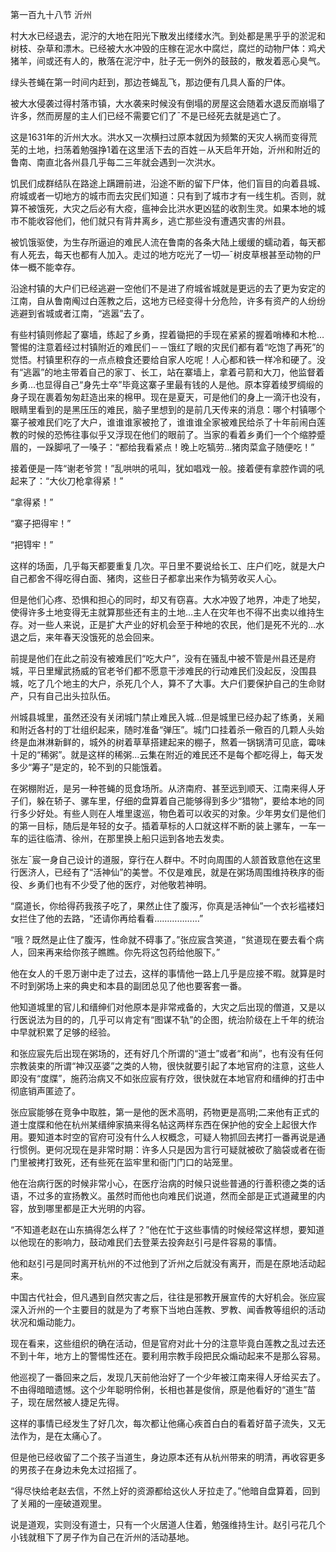

第一百九十八节 沂州

村大水已经退去，泥泞的大地在阳光下散发出缕缕水汽。到处都是黑乎乎的淤泥和树枝、杂草和漂木。已经被大水冲毁的庄稼在泥水中腐烂，腐烂的动物尸体：鸡犬猪羊，间或还有人的，散落在泥泞中，肚子无一例外的鼓鼓的，散发着恶心臭气。

绿头苍蝇在第一时间内赶到，那边苍蝇乱飞，那边便有几具人畜的尸体。

被大水侵袭过得村落市镇，大水袭来时候没有倒塌的房屋这会随着水退反而崩塌了许多，然而房屋的主人们已经不需要它们了ˉ不是已经死去就是逃亡了。

这是1631年的沂州大水。洪水又一次横扫过原本就因为频繁的天灾人祸而变得荒芜的土地，扫荡着勉强挣1着在这里活下去的百姓－从天启年开始，沂州和附近的鲁南、南直北各州县几乎每二三年就会遇到一次洪水。

饥民们成群结队在路途上蹒跚前进，沿途不断的留下尸体，他们盲目的向着县城、府城或者一切地方的城市而去灾民们知道：只有到了城市才有一线生机。否则，就算不被饿死，大灾之后必有大疫，瘟神会比洪水更凶猛的收割生灵。如果本地的城市不能收容他们，他们就只有背井离乡，逃亡那些没有遭遇灾害的州县。

被饥饿驱使，为生存所逼迫的难民人流在鲁南的各条大陆上缓缓的蠕动着，每天都有人死去，每天也都有人加入。走过的地方吃光了一切—ˉ树皮草根甚至动物的尸体一概不能幸存。

沿途村镇的大户们已经逃避一空他们不是进了府城省城就是更远的去了更为安定的江南，自从鲁南阄过白莲教之后，这地方已经变得十分危险，许多有资产的人纷纷逃避到省城或者江南，“逃嚣”去了。

有些村镇则修起了寨墙，练起了乡勇，捏着锄把的手现在紧紧的握着哨棒和木枪…警惕的注意着经过村镇附近的难民们－－饿红了眼的灾民们都有着“吃饱了再死”的觉悟。村镇里积存的一点点粮食还要给自家人吃呢！人心都和铁一样冷和硬了。没有“逃嚣”的地主带着自己的家丁、长工，站在寨墙上，拿着弓箭和大刀，他监督着乡勇…也显得自己“身先士卒”毕竟这寨子里最有钱的人是他。原本穿着绫罗绸缎的身子现在裹着匆匆赶造出来的棉甲。现在是夏天，可是他们的身上一滴汗也没有，眼睛里看到的是黑压压的难民，脑子里想到的是前几天传来的消息：哪个村镇哪个寨子被难民们吃了大户，谁谁谁家被抢了，谁谁谁全家被难民给杀了十年前闹白莲教的时候的恐怖往事似乎又浮现在他们的眼前了。当家的看着乡勇们一个个缩脖蹙眉的，一跺脚吼了一嗓子：“都给我看紧点！晚上吃犒劳…猪肉菜盒子随便吃！”

接着便是一阵“谢老爷赏！”乱哄哄的吼叫，犹如唱戏一般。接着便有拿腔作调的吼起来了：“大伙刀枪拿得紧！”

“拿得紧！”

“寨子把得牢！”

“把锝牢！”

这样的场面，几乎每天都要重复几次。平日里不要说给长工、庄户们吃，就是大户自己都舍不得吃得白面、猪肉，这些日子都拿出来作为犒劳收买人心。

但是他们心疼、恐惧和担心的同时，却又有窃喜。大水冲毁了地界，冲走了地契，使得许多土地变得无主就算那些还有主的土地…主人在灾年也不得不出卖以维持生存。对一些人来说，正是扩大产业的好机会至于种地的农民，他们是死不光的…水退之后，来年春天没饿死的总会回来。

前提是他们在此之前没有被难民们“吃大户”，没有在骚乱中被不管是州县还是府城，平日里耀武扬威的官老爷们都不愿意干涉难民的行动难民们没起反，没围县城，吃了几个地主的大户，杀死几个人，算不了大事。大户们要保护自己的生命财产，只有自己出头拉队伍。

州城县城里，虽然还没有关闭城门禁止难民入城…但是城里已经办起了练勇，关厢和附近各村的丁壮组织起来，随时准备“弹压”。城门口挂着杀一儆百的几颗人头始终是血淋淋新鲜的，城外的树着草草搭建起来的棚子，熬着一锅锅清可见底，霉味十足的“稀粥”。就是这样的稀粥…云集在附近的难民还不是每个都吃得上，每天发多少“筹子”是定的，轮不到的只能饿着。

在粥棚附近，是另一种苍蝇的觅食场所。从济南府、甚至远到顺天、江南来得人牙子们，躲在轿子、骡车里，仔细的盘算着自己能够得到多少“猎物”，要给本地的同行多少好处。有些人则在人堆里逡巡，物色着可以收买的对象。少年男女们是他们的第一目标，随后是年轻的女子。插着草标的人口就这样不断的装上骡车，一车一车的运往临清、徐州，在那里换上船只运到各地去发卖。

张左ˉ宸一身自己设计的道服，穿行在人群中。不时向周围的人颔首致意他在这里行医济人，已经有了“活神仙”的美誉。不仅是难民，就是在粥场周围维持秩序的衙役、乡勇们也有不少受了他的医疗，对他敬若神明。

“腐道长，你给得药我孩子吃了，果然止住了腹泻，你真是活神仙”一个衣衫褴褛妇女拦住了他的去路，“还请你再给看看………………”

“哦？既然是止住了腹泻，性命就不碍事了。”张应宸含笑道，“贫道现在要去看个病人，回来再来给你孩子瞧瞧。你先将这包药给他服下。”

他在女人的千恩万谢中走了过去，这样的事情他一路上几乎是应接不暇。就算是时不时到粥场上来的典史和本县的副团总见了他也要客套一番。

他知道城里的官儿和缙绅们对他原本是非常戒备的，大灾之后出现的僧道，又是以行医说法为目的的，几乎可以肯定有“图谋不轨”的企图，统治阶级在上千年的统治中早就积累了足够的经验。

和张应宸先后出现在粥场的，还有好几个所谓的“道士”或者“和尚”，也有没有任何宗教装束的所谓“神汉巫婆”之类的人物，很快就要引起了本地官府的注意，这些人即没有“度牒”，施药治病又不如张应宸有疗效，很快就在本地官府和缙绅的打击中彻底销声匿迹了。

张应宸能够在竞争中取胜，第一是他的医术高明，药物更是高明;二来他有正式的道士度牒和他在杭州某缙绅家搞来得名帖这两样东西在保护他的安全上起很大作用。要知道本时空的官府可没有什么人权概念，可疑人物抓回去拷打一番再说是通行惯例。更何况现在是非常时期：许多人只是因为言行可疑就被砍了脑袋或者在衙门里被拷打致死，还有些死在监牢里和衙门门口的站笼里。

他在治病行医的时候非常小心，在医疗治病的时候只说些普通的行善积德之类的话语，不过多的宣扬教义。虽然时而他也向难民们说道，然而全部是正式道藏里的内容，放到哪里都是正大光明的内容。

“不知道老赵在山东搞得怎么样了？”他在忙于这些事情的时候经常这样想，要知道以他现在的影响力，鼓动难民们去登莱去投奔赵引弓是件容易的事情。

他和赵引弓是同时离开杭州的不过他到了沂州之后就没有离开，而是在原地活动起来。

中国古代社会，但凡遇到自然灾害之后，往往是邪教开展宣传的大好机会。张应宸深入沂州的一个主要目的就是为了考察下当地白莲教、罗教、闻香教等组织的活动状况和煽动能力。

现在看来，这些组织的确在活动，但是官府对此十分的注意毕竟白莲教之乱过去还不到十年，地方上的警惕性还在。要利用宗教手段把民众煽动起来不是那么容易。

他巡视了一番回来之后，发现几天前他治好了一个少年被江南来得人牙给买去了。不由得暗暗遗憾。这个少年聪明伶俐，长相也甚是俊俏，原是他看好的“道生”苗子，现在居然被人捷足先得。

这样的事情已经发生了好几次，每次都让他痛心疾首白白的看着好苗子流失，又无法作为，是在太痛心了。

但是他已经收留了二个孩子当道生，身边原本还有从杭州带来的明清，再收容更多的男孩子在身边未免太过招摇了。

“得尽快给老赵去信，不然上好的资源都给这伙人牙拉走了。”他暗自盘算着，回到了关厢的一座破道观里。

说是道观，实则没有道士，只有一个火居道人住着，勉强维持生计。赵引弓花几个小钱就租下了房子作为自己在沂州的活动基地。

